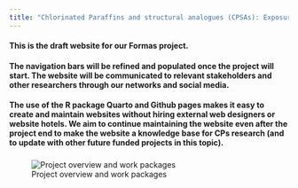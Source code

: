 ```yaml
---
title: "Chlorinated Paraffins and structural analogues (CPSAs): Exposure analysis of an extremely complex pollutant mixture threatening human health and the environment"
---
```


#### This is the draft website for our Formas project.

#### The navigation bars will be refined and populated once the project will start. The website will be communicated to relevant stakeholders and other researchers through our networks and social media.

#### The use of the R package Quarto and Github pages makes it easy to create and maintain websites without hiring external web designers or website hotels. We aim to continue maintaining the website even after the project end to make the website a knowledge base for CPs research (and to update with other future funded projects in this topic).

### 

![Project overview and work packages](data/ProjectWorkPackages.png)
